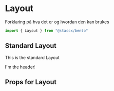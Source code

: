 
<Meta title="Components|Layout/Layout" component={Layout}/>

# Layout
Forklaring på hva det er og hvordan den kan brukes

```javascript
import { Layout } from "@staccx/bento"
```

## Standard Layout
This is the standard Layout

<Preview>
  <Story name="Standard">
   <Layout area="header">
    <p>I'm the header!</p>
   </Layout>
  </Story>
</Preview>

## Props for Layout
<Props of={Layout} />
